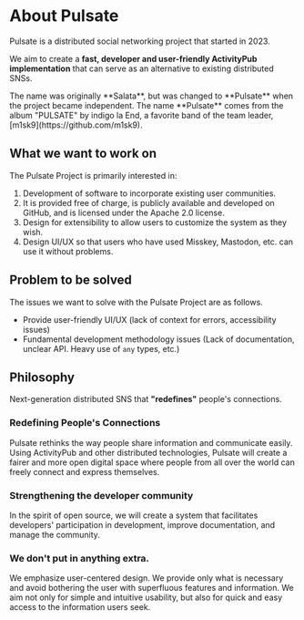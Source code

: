 
# About Pulsate

Pulsate is a distributed social networking project that started in 2023.

We aim to create a **fast, developer and user-friendly ActivityPub implementation** that can serve as an alternative to existing distributed SNSs.

<Callout emoji="👾">
  The name was originally **Salata**, but was changed to **Pulsate** when the
  project became independent. The name **Pulsate** comes from the album
  "PULSATE" by indigo la End, a favorite band of the team leader,
  [m1sk9](https://github.com/m1sk9).
</Callout>

## What we want to work on

The Pulsate Project is primarily interested in:

1. Development of software to incorporate existing user communities.
2. It is provided free of charge, is publicly available and developed on GitHub, and is licensed under the Apache 2.0 license.
3. Design for extensibility to allow users to customize the system as they wish.
4. Design UI/UX so that users who have used Misskey, Mastodon, etc. can use it without problems.

## Problem to be solved

The issues we want to solve with the Pulsate Project are as follows.

- Provide user-friendly UI/UX (lack of context for errors, accessibility issues)
- Fundamental development methodology issues (Lack of documentation, unclear API. Heavy use of `any` types, etc.)

## Philosophy

Next-generation distributed SNS that **"redefines"** people's connections.

### Redefining People's Connections

Pulsate rethinks the way people share information and communicate easily.
Using ActivityPub and other distributed technologies, Pulsate will create a fairer and more open digital space where people from all over the world can freely connect and express themselves.

### Strengthening the developer community

In the spirit of open source, we will create a system that facilitates developers' participation in development, improve documentation, and manage the community.

### We don't put in anything extra.

We emphasize user-centered design. We provide only what is necessary and avoid bothering the user with superfluous features and information.
We aim not only for simple and intuitive usability, but also for quick and easy access to the information users seek.
